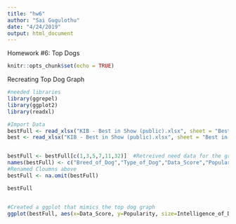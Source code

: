 ```yaml
---
title: "hw6"
author: "Sai Gugulothu"
date: "4/24/2019"
output: html_document
---
```


Homework #6: Top Dogs 

```r
knitr::opts_chunk$set(echo = TRUE)
```


Recreating Top Dog Graph

```r
#needed libraries
library(ggrepel)
library(ggplot2)
library(readxl)

#Import Data
bestFull <- read_xlsx("KIB - Best in Show (public).xlsx", sheet = "Best in show full sheet", skip = 3)
best <- read_xlsx("KIB - Best in Show (public).xlsx", sheet = "Best in show", skip = 7)


bestFull <- bestFull[c(1,3,5,7,11,32)]  #Retreived need data for the graph 
names(bestFull) <- c("Breed_of_Dog","Type_of_Dog","Data_Score","Popularity","Intelligence_of_Dog","Size_of_Dog") 
#Renamed Cloumns above 
bestFull <- na.omit(bestFull)

bestFull


#Created a ggplot that mimics the top dog graph 
ggplot(bestFull, aes(x=Data_Score, y=Popularity, size=Intelligence_of_Dog, color=Type_of_Dog, shape=Size_of_Dog)) + geom_point() + scale_color_manual(breaks = c("Herding","Hound","Working","Sporting","Non-sporting","Terrier","Toy"), values=c("Red","Blue","Yellow","Green","Purple","Grey","Brown"), aesthetics="Color") +  geom_text_repel(aes(label=Breed_of_Dog), color="black", size = 2) + guides(size=FALSE) + xlab("Data Score") + ylab("Popularity")+ ggtitle("Ultimate Data Dog") + scale_y_reverse()


```




